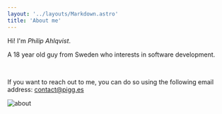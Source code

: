 ```yaml
---
layout: '../layouts/Markdown.astro'
title: 'About me'
---
```


Hi! I'm *Philip Ahlqvist*.

A 18 year old guy from Sweden who interests in software development.

<br/>

If you want to reach out to me, you can do so using the following email address:
[contact@pigg.es](mailto:contact@pigg.es)

![about](/assets/about.svg)